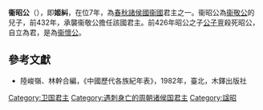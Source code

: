 {{Emperorcn box
|圖像=
|圖說=
|名稱=衛昭公
|姓名=名：纠
|諡號=昭
|政權=[[卫國|卫國]]
|出生日期=？
|逝世日期=前426年
|在位=前432年—前426年
|父=衞敬公
}}
'''衞昭公'''（{{bd|？||前426年|catIdx=J}}），即'''姬糾'''，在位7年，為[[春秋时期|春秋]][[諸侯國|諸侯國]][[衞國|衞國]]君主之一。衞昭公為[[衞敬公|衞敬公]]的兒子，前432年，承襲衞敬公擔任該國君主。前426年昭公之子[[衞懷公|公子亶]]殺死昭公，自立為君，是為[[衞懷公|衞懷公]]。

==參考文獻==
*陸峻嶺、林幹合編，《中國歷代各族紀年表》，1982年，臺北，木鐸出版社

{{start box}}
{{s-before|[[衞敬公|衞敬公]]}}
{{s-title|[[春秋时期|春秋]][[衞國|衞國]]君主|前432年--前426年}}
{{s-after|[[衞懷公|衞懷公]]}}
{{end box}}
{{卫国君主}}
[[Category:卫国君主|Category:卫国君主]]
[[Category:遇刺身亡的周朝诸侯国君主|Category:遇刺身亡的周朝诸侯国君主]]
[[Category:諡昭|Category:諡昭]]